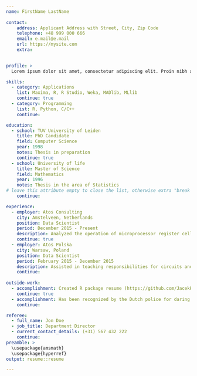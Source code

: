 ```yaml
---
name: FirstName LastName
    
contact:
    address: Applicant Address with Street, City, Zip Code
    telephone: +48 999 000 666
    email: e.mail@e.mail
    url: https://mysite.com
    extra: 

  
profile: >
  Lorem ipsum dolor sit amet, consectetur adipiscing elit. Proin nibh augue, suscipit a, scelerisque sed, lacinia in, mi. Cras vel lorem. Etiam pellentesque aliquet tellus. Phasellus pharetra nulla ac diam. Quisque semper justo at risus. Donec venenatis, turpis vel hendrerit interdum, dui ligula ultricies purus, sed posuere libero dui id orci. Nam congue, pede vitae dapibus aliquet, elit magna vulputate arcu, vel tempus metus leo non est. Etiam sit amet lectus quis est congue mollis. Phasellus congue lacus eget neque. Phasellus ornare, ante vitae consectetuer consequat, purus sapien ultricies dolor, et mollis pede metus eget nisi. Praesent sodales velit quis augue. Cras suscipit, urna at aliquam rhoncus, urna quam viverra nisi, in interdum massa nibh nec erat.

skills:
  - category: Applications
    list: Maxima, R, R Studio, Weka, MADlib, MLlib
    continue: true
  - category: Programming
    list: R, Python, C/C++
    continue: 

education:
  - school: TUV University of Leiden
    title: PhD Candidate
    field: Computer Science
    year: 1998
    notes: Thesis in preparation
    continue: true
  - school: University of life
    title: Master of Science
    field: Mathematics
    year: 1996
    notes: Thesis in the area of Statistics
# leave this attribute empty to close the list, otherwise extra "break line" will be added
    continue: 

experience:
  - employer: Atos Consulting
    city: Amstelveen, Netherlands
    position: Data Scientist
    period: December 2015 - Present
    description: Analyzed the operation of microprocessor register cells using SPICE and circuit analysis techniques. Derived SPICE model for short-channel MOS devices. Assisted in teaching responsibilities for circuits and electronics courses. Organized and implemented the speech processing lab at Rensselaer. Authored several FORTRAN programs for Prime 500 system.
    continue: true
  - employer: Atos Polska
    city: Warsaw, Poland
    position: Data Scientist
    period: February 2015 - December 2015
    description: Assisted in teaching responsibilities for circuits and electronics courses. Organized and implemented the speech processing lab at Rensselaer. Authored several FORTRAN programs for Prime 500 system. Analyzed the operation of microprocessor register cells using SPICE and circuit analysis techniques. Derived SPICE model for short-channel MOS devices. 
    continue:
    
outside-work:
  - accomplishment: Created R package resume (https://github.com/JacekPardyak/resume)
    continue: true  
  - accomplishment: Has been recognized by the Dutch police for daring attitude (http://bit.ly/2aNdf6D)
    continue:

referee:
  - full_name: Jon Doe
  - job_title: Department Director
  - current_contact_details: (+31) 567 432 222 
    continue:  
preamble: >
  \usepackage{amsmath}
  \usepackage{hyperref}
output: resume::resume

---
```



